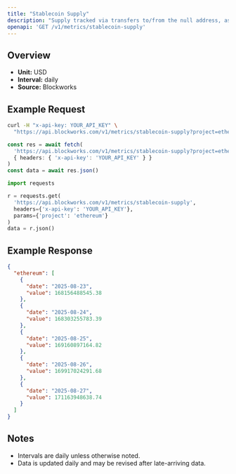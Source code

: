 ```yaml
---
title: "Stablecoin Supply"
description: "Supply tracked via transfers to/from the null address, as well as distinct issuance and redemption events for supported stablecoins. Circulating supply remove supply held in bridges, token treasuries, and known mint/burn addresses."
openapi: 'GET /v1/metrics/stablecoin-supply'
---
```


## Overview

- **Unit:** USD
- **Interval:** daily
- **Source:** Blockworks

## Example Request

<CodeGroup>

```bash cURL
curl -H "x-api-key: YOUR_API_KEY" \
  "https://api.blockworks.com/v1/metrics/stablecoin-supply?project=ethereum"
```

```typescript TypeScript
const res = await fetch(
  'https://api.blockworks.com/v1/metrics/stablecoin-supply?project=ethereum',
  { headers: { 'x-api-key': 'YOUR_API_KEY' } }
)
const data = await res.json()
```

```python Python
import requests

r = requests.get(
  'https://api.blockworks.com/v1/metrics/stablecoin-supply',
  headers={'x-api-key': 'YOUR_API_KEY'},
  params={'project': 'ethereum'}
)
data = r.json()
```

</CodeGroup>

## Example Response

```json
{
  "ethereum": [
    {
      "date": "2025-08-23",
      "value": 168156488545.38
    },
    {
      "date": "2025-08-24",
      "value": 168303255783.39
    },
    {
      "date": "2025-08-25",
      "value": 169160897164.82
    },
    {
      "date": "2025-08-26",
      "value": 169917024291.68
    },
    {
      "date": "2025-08-27",
      "value": 171163948638.74
    }
  ]
}
```

## Notes
- Intervals are daily unless otherwise noted.
- Data is updated daily and may be revised after late-arriving data.
